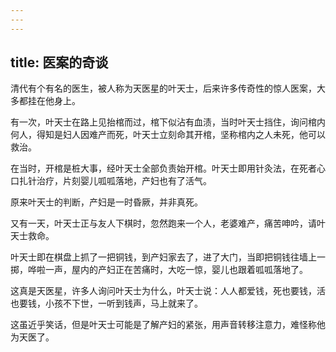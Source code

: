 ```yaml
---
---
---
```

title: 医案的奇谈
---




清代有个有名的医生，被人称为天医星的叶天士，后来许多传奇性的惊人医案，大多都挂在他身上。

有一次，叶天士在路上见抬棺而过，棺下似沾有血渍，当时叶天士挡住，询问棺内何人，得知是妇人因难产而死，叶天士立刻命其开棺，坚称棺内之人未死，他可以救治。

在当时，开棺是桩大事，经叶天士全部负责始开棺。叶天士即用针灸法，在死者心口扎针治疗，片刻婴儿呱呱落地，产妇也有了活气。

原来叶天士的判断，产妇是一时昏厥，并非真死。

又有一天，叶天士正与友人下棋时，忽然跑来一个人，老婆难产，痛苦呻吟，请叶天士救命。

叶天士即在棋盘上抓了一把铜钱，到产妇家去了，进了大门，当即把铜钱往墙上一掷，哗啦一声，屋内的产妇正在苦痛时，大吃一惊，婴儿也跟着呱呱落地了。

这真是天医星，许多人询问叶天士为什么，叶天士说：人人都爱钱，死也要钱，活也要钱，小孩不下世，一听到钱声，马上就来了。

这虽近乎笑话，但是叶天士可能是了解产妇的紧张，用声音转移注意力，难怪称他为天医了。